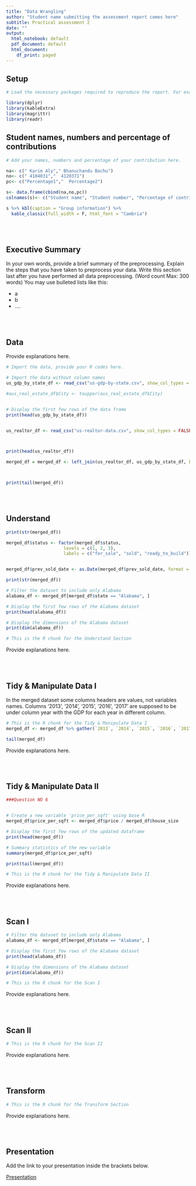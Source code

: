 ```yaml
---
title: "Data Wrangling"
author: "Student name submitting the assessment report comes here"
subtitle: Practical assessment 2
date: ""
output:
  html_notebook: default
  pdf_document: default
  html_document:
    df_print: paged
---
```



## **Setup**

```r

# Load the necessary packages required to reproduce the report. For example:

library(dplyr)
library(kableExtra)
library(magrittr)
library(readr)


```


## **Student names, numbers and percentage of contributions**
```r

# Add your names, numbers and percentage of your contribution here.

na<- c(" Karim Aly"," Bhanuchandu Bochu")
no<- c(" 4104031","  4120371")
pc<- c("Percentage1","  Percentage2")

s<- data.frame(cbind(na,no,pc))
colnames(s)<- c("Student name", "Student number", "Percentage of contribution")

s %>% kbl(caption = "Group information") %>%
  kable_classic(full_width = F, html_font = "Cambria")

```
<br>
<br>

## **Executive Summary**

In your own words, provide a brief summary of the preprocessing. Explain the steps that you have taken to preprocess your data. Write this section last after you have performed all data preprocessing. (Word count Max: 300 words)
You may use bulleted lists like this:

* a
* b
* ....

<br>
<br>

## **Data**

Provide explanations here.

```r

# Import the data, provide your R codes here.

# Import the data without column names
us_gdp_by_state_df <- read_csv("us-gdp-by-state.csv", show_col_types = FALSE)

#aus_real_estate_df$City <- toupper(aus_real_estate_df$City)


# Display the first few rows of the data frame
print(head(us_gdp_by_state_df))



```

```r
us_realtor_df <- read_csv("us-realtor-data.csv", show_col_types = FALSE)



print(head(us_realtor_df))

```

```r
merged_df = merged_df <- left_join(us_realtor_df, us_gdp_by_state_df, by = c("state" = "Area"))



print(tail(merged_df))
```

<br>
<br>

## **Understand** 

```r
print(str(merged_df))
```

```r
merged_df$status <- factor(merged_df$status, 
                      levels = c(1, 2, 3), 
                      labels = c("for_sale", "sold", "ready_to_build"))


merged_df$prev_sold_date <- as.Date(merged_df$prev_sold_date, format = "%d-%m-%Y")

print(str(merged_df))

```

```r
# Filter the dataset to include only Alabama
alabama_df <- merged_df[merged_df$state == "Alabama", ]

# Display the first few rows of the Alabama dataset
print(head(alabama_df))

# Display the dimensions of the Alabama dataset
print(dim(alabama_df))
```

```r


# This is the R chunk for the Understand Section

```

Provide explanations here. 

<br>
<br>

##	**Tidy & Manipulate Data I **

In the merged dataset some columns headers are values, not variables names. Columns '2013', '2014', '2015', '2016', '2017' are supposed to be under column year with the GDP for each year in different column.


```r

# This is the R chunk for the Tidy & Manipulate Data I 
merged_df <- merged_df %>% gather(`2013`, `2014`, `2015`, `2016`, `2017`, key = "year", value = "GDP")

tail(merged_df)

```

Provide explanations here. 

<br>
<br>

## **Tidy & Manipulate Data II** 

```r


###Question NO 6


# Create a new variable 'price_per_sqft' using base R
merged_df$price_per_sqft <- merged_df$price / merged_df$house_size

# Display the first few rows of the updated dataframe
print(head(merged_df))

# Summary statistics of the new variable
summary(merged_df$price_per_sqft)

print(tail(merged_df))

# This is the R chunk for the Tidy & Manipulate Data II 

```

Provide explanations here. 

<br>
<br>

##	**Scan I **
```r
# Filter the dataset to include only Alabama
alabama_df <- merged_df[merged_df$state == "Alabama", ]

# Display the first few rows of the Alabama dataset
print(head(alabama_df))

# Display the dimensions of the Alabama dataset
print(dim(alabama_df))
```

```r

# This is the R chunk for the Scan I

```

Provide explanations here. 

<br>
<br>

##	**Scan II**

```r

# This is the R chunk for the Scan II

```

Provide explanations here. 

<br>
<br>

##	**Transform **

```r

# This is the R chunk for the Transform Section

```

Provide explanations here. 


<br>
<br>

##	**Presentation **

Add the link to your presentation inside the brackets below.

[Presentation](...)

